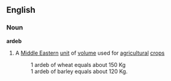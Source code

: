 ==English==
===Noun===
'''ardeb'''
# A [[Middle Eastern]] [[unit]] of [[volume]] used for [[agricultural]] [[crop]]s
#:1 ardeb of wheat equals about 150 Kg
#:1 ardeb of barley equals about 120 Kg.